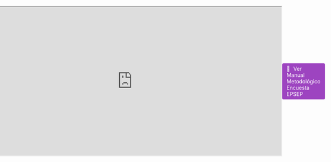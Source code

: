 ```yaml
---
type: widget_page
---
```


## Estudio Panel de Percepciones de Seguridad y Policías en Chile  (2024-2026)



## Informe EPSA: Ola 1 a ola 4.

<div style="display: flex; justify-content: center;">
  <iframe width="800" height="400" marginheight="0" marginwidth="0" src="https://olescl.quarto.pub/presentacion/presentacion-quarto.html#/title-slide/"></iframe>
</div>




<html>
  <head>
    <title>Manual Metodologico</title>
    <style>
      body {
        display: flex;
        justify-content: center;
        align-items: center;
        height: 100vh;
        margin: 0;
      }

      .button {
        display: inline-block;
        padding: 4px 10px;
        text-align: left;
        text-decoration: none;
        color: #ffffff;
        background-color: #9D44C0;
        border-radius: 4px;
        outline: none;
        transition: 0.3s;
        border: 2px solid transparent;
      }

      .button:hover,
      .button:focus {
        background-color: #c2c7c7;
        border-color: #7aa8b7;
      }

      .icon {
        margin-right: 5px; /* Add some space between the icon and text */
      }
    </style>
  </head>
  <body>
    <a class="button" href="https://support.heberjahiz.com/hc/article_attachments/21013076295570" aria-label="Learn about the HTML button tag" target="_blank">
      <span class="icon">📖</span>
      <span>Ver Manual Metodológico Encuesta EPSEP </span>
    </a>
  </body>
</html>
